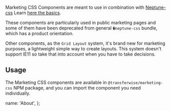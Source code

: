 Marketing CSS Components are meant to use in combination with <a href="https://transferwise.github.io/neptune-web/styles">Neptune-css</a> Learn <a href="https://transferwise.github.io/neptune-web/about/Styles"> here the basics</a>.

These components are particularly used in public marketing pages and some of them have been deprecated from general `�neptune-css` bundle, which has a product orientation.

Other components, as the `Grid Layout` system, it's brand new for marketing purposes, a lightweight simple way to create layouts. This system doesn't support IE11 so take that into account when you have to take decisions.

## Usage

The Marketing CSS components are available in `@transferwise/marketing-css` NPM package, and you can import the component you need individually.



  name: 'About',
};
